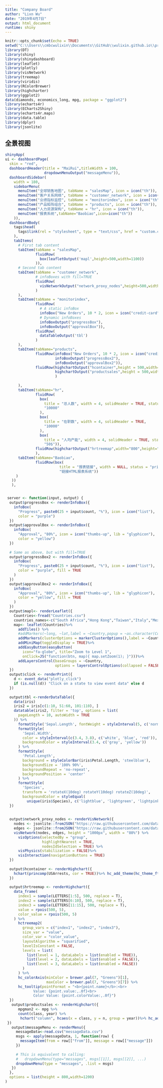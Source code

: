 ```yaml
---
title: "Company Board"
author: "Lixn Wu"
date: "2019年4月7日"
output: html_document
runtime: shiny
---
```


```r
knitr::opts_chunk$set(echo = TRUE)
setwd("C:\\Users\\cmbcwulixin\\Documents\\GitHub\\wulixin.github.io\\projects")
library(DT)
library(shiny)
library(shinydashboard)
library(leaflet)
library(plotly)
library(visNetwork)
library(treemap)
library(viridis)
library(RColorBrewer)
library(highcharter)
library(ggplot2)
data(diamonds, economics_long, mpg, package = "ggplot2")
library(echarts4r)
library(ECharts2Shiny)
library(echarts4r.maps)
library(data.table)
library(dplyr)
library(jsonlite)
```


## 全景视图


```r
shinyApp(
ui <- dashboardPage(
  skin = "red",
  dashboardHeader(title = "MaiRui",titleWidth = 100,
                  dropdownMenuOutput("messageMenu")),
  dashboardSidebar(
    width = 180,
    sidebarMenu(
      menuItem("全球销售地图", tabName = "salesMap", icon = icon("th")),
      menuItem("客户关系网络", tabName = "customer_network", icon = icon("th")),
      menuItem("业绩指标监控", tabName = "monitorindex", icon = icon("th")),
      menuItem("产品矩阵组合", tabName = "products", icon = icon("th")),
      menuItem("人力资源架构", tabName = "hr", icon = icon("th")),
      menuItem("报表系统",tabName="Baobiao",icon=icon("th"))
    )),
  dashboardBody(
    tags$head(
      tags$link(rel = "stylesheet", type = "text/css", href = "custom.css")
    ),
    tabItems(
      # First tab content
      tabItem(tabName = "salesMap",
              fluidRow(
                box(leafletOutput('mapl',height=500,width=1100))
              )),
      # Second tab content
      tabItem(tabName = "customer_network",
              # infoBoxes with fill=TRUE
              fluidRow(
                visNetworkOutput("network_proxy_nodes",height=500,width=1100)
              )
      ),
      tabItem(tabName = "monitorindex",
              fluidRow(
                # A static infoBox
                infoBox("New Orders", 10 * 2, icon = icon("credit-card")),
                # Dynamic infoBoxes
                infoBoxOutput("progressBox"),
                infoBoxOutput("approvalBox")),
              fluidRow(
                dataTableOutput('tbl')
              )
      ),
      tabItem(tabName="products",
              fluidRow(infoBox("New Orders", 10 * 2, icon = icon("credit-card"), fill = TRUE),
                       infoBoxOutput("progressBox2"),
                       infoBoxOutput("approvalBox2")),
              fluidRow(highchartOutput("hcontainer",height = 500,width=500),
                       highchartOutput("productsales",height = 500,width=500)
                       )
              
      ),
      tabItem(tabName="hr",
              fluidRow(
                box(
                  title = "总人数", width = 4, solidHeader = TRUE, status = "primary",
                  "10000"
                ),
                box(
                  title = "在职数", width = 4, solidHeader = TRUE,
                  "10000"
                ),
                box(
                  title = "人均产能", width = 4, solidHeader = TRUE, status = "warning",
                  "50$")),
              fluidRow(highchartOutput("hrtreemap",width="800",height="500"))
              ),
      tabItem(tabName="Baobiao",
              fluidRow(box(
                         title = "报表链接", width = NULL, status = "primary",
                         "链接HTML报表系统"))
     )
   ))
   ),


 server <- function(input, output) {
  output$progressBox <- renderInfoBox({
    infoBox(
      "Progress", paste0(25 + input$count, "%"), icon = icon("list"),
      color = "purple")
  })
  output$approvalBox <- renderInfoBox({
    infoBox(
      "Approval", "80%", icon = icon("thumbs-up", lib = "glyphicon"),
      color = "yellow")
  })
  
  # Same as above, but with fill=TRUE
  output$progressBox2 <- renderInfoBox({
    infoBox(
      "Progress", paste0(25 + input$count, "%"), icon = icon("list"),
      color = "purple", fill = TRUE
    )
  })
  output$approvalBox2 <- renderInfoBox({
    infoBox(
      "Approval", "80%", icon = icon("thumbs-up", lib = "glyphicon"),
      color = "yellow", fill = TRUE
    )
  })
  output$mapl<- renderLeaflet({
    Countries<-fread("Countries.csv")
    countries_names<-c("South Africa","Hong Kong","Taiwan","Italy","Mexico","South Korea","Australia","Brazil","Spain","UK","France","Japan","Russia","Singapore","China","Germany","India")
    map<- leaflet(Countries)%>% 
      addTiles() %>%
      #addMarkers(~long, ~lat,label = ~Country,popup = ~as.character(Count))%>%
      addMarkers(clusterOptions = markerClusterOptions(),label = ~Country,popup = ~as.character(Count))%>%
      addMiniMap(toggleDisplay = TRUE)%>%
      addEasyButton(easyButton(
        icon="fa-globe", title="Zoom to Level 1",
        onClick=JS("function(btn, map){ map.setZoom(1); }")))%>%
      addLayersControl(baseGroups = ~Country,
                       options = layersControlOptions(collapsed = FALSE))
  })
  output$click <- renderPrint({
    d <- event_data("plotly_click")
    if (is.null(d)) "Click on a state to view event data" else d
  })
  
  output$tbl <-renderDataTable({
    data(iris)
    iris2 = iris[c(1:10, 51:60, 101:110), ]
    datatable(iris2, filter = 'top', options = list(
      pageLength = 10, autoWidth = TRUE
    )) %>% 
      formatStyle('Sepal.Length', fontWeight = styleInterval(5, c('normal', 'bold'))) %>%
      formatStyle(
        'Sepal.Width',
        color = styleInterval(c(3.4, 3.8), c('white', 'blue', 'red')),
        backgroundColor = styleInterval(3.4, c('gray', 'yellow'))
      ) %>%
      formatStyle(
        'Petal.Length',
        background = styleColorBar(iris$Petal.Length, 'steelblue'),
        backgroundSize = '100% 90%',
        backgroundRepeat = 'no-repeat',
        backgroundPosition = 'center'
      ) %>%
      formatStyle(
        'Species',
        transform = 'rotateX(10deg) rotateY(10deg) rotateZ(10deg)',
        backgroundColor = styleEqual(
          unique(iris$Species), c('lightblue', 'lightgreen', 'lightpink')))
  })
  
  
  output$network_proxy_nodes <- renderVisNetwork({
    nodes <- jsonlite::fromJSON("https://raw.githubusercontent.com/datastorm-open/datastorm-open.github.io/master/visNetwork/data/nodes_miserables.json")
    edges <- jsonlite::fromJSON("https://raw.githubusercontent.com/datastorm-open/datastorm-open.github.io/master/visNetwork/data/edges_miserables.json")
    visNetwork(nodes, edges, height = "1000px", width = "80%") %>%
      visOptions(selectedBy = "group", 
                 highlightNearest = TRUE, 
                 nodesIdSelection = TRUE) %>%
      visPhysics(stabilization = FALSE)%>%
      visInteraction(navigationButtons = TRUE)
  })
  
  output$hcontainer <- renderHighchart({
    hchart(princomp(USArrests, cor = TRUE))%>% hc_add_theme(hc_theme_ft())
  })
  
  output$hrtreemap <- renderHighchart({
    data_frame(
      index1 = sample(LETTERS[1:5], 500, replace = T),
      index2 = sample(LETTERS[6:10], 500, replace = T),
      index3 = sample(LETTERS[11:15], 500, replace = T),
      value = rpois(500, 5),
      color_value = rpois(500, 5)
    ) %>%
      hctreemap2(
        group_vars = c("index1", "index2", "index3"),
        size_var = "value",
        color_var = "color_value",
        layoutAlgorithm = "squarified",
        levelIsConstant = FALSE,
        levels = list(
          list(level = 1, dataLabels = list(enabled = TRUE)),
          list(level = 2, dataLabels = list(enabled = FALSE)),
          list(level = 3, dataLabels = list(enabled = FALSE))
        )
      ) %>% 
      hc_colorAxis(minColor = brewer.pal(7, "Greens")[1],
                   maxColor = brewer.pal(7, "Greens")[7]) %>% 
      hc_tooltip(pointFormat = "<b>{point.name}</b>:<br>
             Value: {point.value:,.0f}<br>
             Color Value: {point.colorValue:,.0f}")
  })
   output$productsales <- renderHighchart({
      mpgman2 <- mpg %>% 
      count(class, year) %>% 
       hchart("column", hcaes(x = class, y = n, group = year))%>% hc_add_theme(hc_theme_flat())
 })
   output$messageMenu <- renderMenu({
     messageData<-read.csv("messageData.csv")
     msgs <- apply(messageData, 1, function(row) {
       messageItem(from = row[["from"]], message = row[["message"]])
     })
     
     # This is equivalent to calling:
     #   dropdownMenu(type="messages", msgs[[1]], msgs[[2]], ...)
     dropdownMenu(type = "messages", .list = msgs)
   })
  },
  options = list(height = 800,width=1200)
)
```








